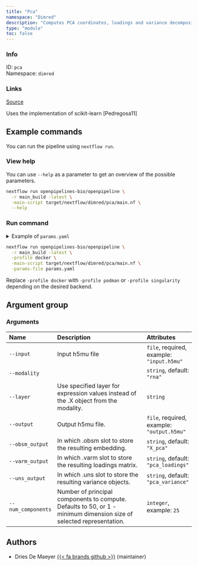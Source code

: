```yaml
---
title: "Pca"
namespace: "Dimred"
description: "Computes PCA coordinates, loadings and variance decomposition."
type: "module"
toc: false
---
```


::: {.column-margin}

### Info

ID: `pca`  
Namespace: `dimred`

### Links
[Source](https://github.com/openpipelines-bio/openpipeline/blob/main/src/dimred/pca){.btn-action .btn-sm .btn-info .btn role="button"}

:::

Uses the implementation of scikit-learn [Pedregosa11]

## Example commands

You can run the pipeline using `nextflow run`.

### View help

You can use `--help` as a parameter to get an overview of the possible parameters.

```bash
nextflow run openpipelines-bio/openpipeline \
  -r main_build -latest \
  -main-script target/nextflow/dimred/pca/main.nf \
  --help
```

### Run command

<details>
<summary>Example of `params.yaml`</summary>
```yaml
# Arguments
input: # please fill in - example: "input.h5mu"
modality: "rna"
# layer: "foo"
# output: "$id.$key.output.h5mu"
obsm_output: "X_pca"
varm_output: "pca_loadings"
uns_output: "pca_variance"
# num_components: 25

# Nextflow input-output arguments
publish_dir: # please fill in - example: "output/"
# param_list: "my_params.yaml"
```
</details>

```bash
nextflow run openpipelines-bio/openpipeline \
  -r main_build -latest \
  -profile docker \
  -main-script target/nextflow/dimred/pca/main.nf \
  -params-file params.yaml
```

:::{.callout-note}
Replace `-profile docker` with `-profile podman` or `-profile singularity` depending on the desired backend.
:::

## Argument group

### Arguments

|Name               |Description                                                                                                          |Attributes                                 |
|:------------------|:--------------------------------------------------------------------------------------------------------------------|:------------------------------------------|
|`--input`          |Input h5mu file                                                                                                      |`file`, required, example: `"input.h5mu"`  |
|`--modality`       |                                                                                                                     |`string`, default: `"rna"`                 |
|`--layer`          |Use specified layer for expression values instead of the .X object from the modality.                                |`string`                                   |
|`--output`         |Output h5mu file.                                                                                                    |`file`, required, example: `"output.h5mu"` |
|`--obsm_output`    |In which .obsm slot to store the resulting embedding.                                                                |`string`, default: `"X_pca"`               |
|`--varm_output`    |In which .varm slot to store the resulting loadings matrix.                                                          |`string`, default: `"pca_loadings"`        |
|`--uns_output`     |In which .uns slot to store the resulting variance objects.                                                          |`string`, default: `"pca_variance"`        |
|`--num_components` |Number of principal components to compute. Defaults to 50, or 1 - minimum dimension size of selected representation. |`integer`, example: `25`                   |

## Authors

  * Dries De Maeyer [{{< fa brands github >}}](https://github.com/ddemaeyer) (maintainer)
